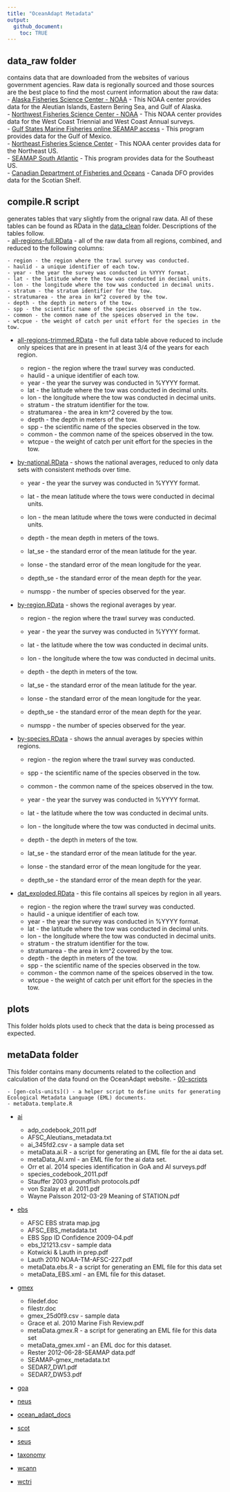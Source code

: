 ```yaml
---
title: "OceanAdapt Metadata"
output: 
  github_document: 
    toc: TRUE
---
```

## data_raw folder   
contains data that are downloaded from the websites of various government agencies. Raw data is regionally sourced and those sources are the best place to find the most current information about the raw data:  
- [Alaska Fisheries Science Center - NOAA](https://www.afsc.noaa.gov/RACE/groundfish/survey_data/metadata_template.php?fname=RACEweb.xml) - This NOAA center provides data for the Aleutian Islands, Eastern Bering Sea, and Gulf of Alaska.  
- [Northwest Fisheries Science Center - NOAA](https://www.nwfsc.noaa.gov/research/divisions/fram/index.cfm) - This NOAA center provides data for the West Coast Triennial and West Coast Annual surveys.  
- [Gulf States Marine Fisheries online SEAMAP access ](https://seamap.gsmfc.org/documents/SEAMAP_Data_Structures.pdf) - This program provides data for the Gulf of Mexico.  
- [Northeast Fisheries Science Center](https://www.nefsc.noaa.gov/rcb/projects/ntap/) - This NOAA center provides data for the Northeast US.  
- [SEAMAP South Atlantic](https://www2.dnr.sc.gov/seamap/Account/LogOn?ReturnUrl=%2fseamap%2fReports) - This program provides data for the Southeast US.  
- [Canadian Department of Fisheries and Oceans](http://www.dfo-mpo.gc.ca/index-eng.htm) - Canada DFO provides data for the Scotian Shelf.


## compile.R script  
generates tables that vary slightly from the orignal raw data.  All of these tables can be found as RData in the [data_clean](https://github.com/mpinsky/OceanAdapt/tree/update_2019/data_clean) folder.  Descriptions of the tables follow.  
- [all-regions-full.RData](https://github.com/mpinsky/OceanAdapt/blob/update_2019/data_clean/all-regions-full.RData) - all of the raw data from all regions, combined, and reduced to the following columns:  

    - region - the region where the trawl survey was conducted.
    - haulid - a unique identifier of each tow.
    - year - the year the survey was conducted in %YYYY format.
    - lat - the latitude where the tow was conducted in decimal units.
    - lon - the longitude where the tow was conducted in decimal units.
    - stratum - the stratum identifier for the tow.
    - stratumarea - the area in km^2 covered by the tow.
    - depth - the depth in meters of the tow.
    - spp - the scientific name of the species observed in the tow.
    - common - the common name of the speices observed in the tow.
    - wtcpue - the weight of catch per unit effort for the species in the tow.  
- [all-regions-trimmed.RData](https://github.com/mpinsky/OceanAdapt/blob/update_2019/data_clean/all-regions-trimmed.RData) - the full data table above reduced to include only speices that are in present in at least 3/4 of the years for each region.  

    - region - the region where the trawl survey was conducted.
    - haulid - a unique identifier of each tow.
    - year - the year the survey was conducted in %YYYY format.
    - lat - the latitude where the tow was conducted in decimal units.
    - lon - the longitude where the tow was conducted in decimal units.
    - stratum - the stratum identifier for the tow.
    - stratumarea - the area in km^2 covered by the tow.
    - depth - the depth in meters of the tow.
    - spp - the scientific name of the species observed in the tow.
    - common - the common name of the speices observed in the tow.
    - wtcpue - the weight of catch per unit effort for the species in the tow.  
- [by-national.RData](https://github.com/mpinsky/OceanAdapt/blob/update_2019/data_clean/by_national.RData) - shows the national averages, reduced to only data sets with consistent methods over time.  
    
    - year - the year the survey was conducted in %YYYY format.  
    - lat - the mean latitude where the tows were conducted in decimal units.  
    - lon - the mean latitude where the tows were conducted in decimal units.  
    - depth - the mean depth in meters of the tows.  
    - lat_se - the standard error of the mean latitude for the year.  
    - lonse - the standard error of the mean longitude for the year.  
    
    - depth_se - the standard error of the mean depth for the year.  
    - numspp - the number of species observed for the year.  
- [by-region.RData](https://github.com/mpinsky/OceanAdapt/blob/update_2019/data_clean/by_region.RData) - shows the regional averages by year.  

    - region - the region where the trawl survey was conducted.  
    - year - the year the survey was conducted in %YYYY format.  
    - lat - the latitude where the tow was conducted in decimal units.  
    - lon - the longitude where the tow was conducted in decimal units.  
    - depth - the depth in meters of the tow.  
    - lat_se - the standard error of the mean latitude for the year.  
    - lonse - the standard error of the mean longitude for the year.  
    
    - depth_se - the standard error of the mean depth for the year.  
    - numspp - the number of species observed for the year.  
- [by-species.RData](https://github.com/mpinsky/OceanAdapt/blob/update_2019/data_clean/by_species.RData) - shows the annual averages by species within regions.  

    - region - the region where the trawl survey was conducted.  
    - spp - the scientific name of the species observed in the tow.  
    - common - the common name of the speices observed in the tow.  
    - year - the year the survey was conducted in %YYYY format.  
    - lat - the latitude where the tow was conducted in decimal units.  
    - lon - the longitude where the tow was conducted in decimal units.  
    - depth - the depth in meters of the tow.  
    - lat_se - the standard error of the mean latitude for the year.  
    - lonse - the standard error of the mean longitude for the year.  
    
    - depth_se - the standard error of the mean depth for the year.  
- [dat_exploded.RData](https://github.com/mpinsky/OceanAdapt/blob/update_2019/data_clean/dat_exploded.Rdata) - this file contains all speices by region in all years.   

    - region - the region where the trawl survey was conducted.  
    - haulid - a unique identifier of each tow.  
    - year - the year the survey was conducted in %YYYY format.  
    - lat - the latitude where the tow was conducted in decimal units.  
    - lon - the longitude where the tow was conducted in decimal units.  
    - stratum - the stratum identifier for the tow.  
    - stratumarea - the area in km^2 covered by the tow.  
    - depth - the depth in meters of the tow.  
    - spp - the scientific name of the species observed in the tow.  
    - common - the common name of the speices observed in the tow.  
    - wtcpue - the weight of catch per unit effort for the species in the tow.  

## plots
This folder holds plots used to check that the data is being processed as expected. 

## metaData folder
This folder contains many documents related to the collection and calculation of the data found on the OceanAdapt website.
- [00-scripts]()  
    
    - [gen-cols-units]() - a helper script to define units for generating Ecological Metadata Language (EML) documents.  
    - metaData.template.R
- [ai]()  
    
    - adp_codebook_2011.pdf  
    - AFSC_Aleutians_metadata.txt
    - ai_345fd2.csv - a sample data set  
    - metaData.ai.R - a script for generating an EML file for the ai data set.  
    - metaData_AI.xml - an EML file for the ai data set.  
    - Orr et al. 2014 species identification in GoA and AI surveys.pdf
    - species_codebook_2011.pdf  
    - Stauffer 2003 groundfish protocols.pdf
    - von Szalay et al. 2011.pdf
    - Wayne Palsson 2012-03-29 Meaning of STATION.pdf  
- [ebs]()  
    
    - AFSC EBS strata map.jpg
    - AFSC_EBS_metadata.txt  
    - EBS Spp ID Confidence 2009-04.pdf  
    - ebs_121213.csv - sample data  
    - Kotwicki & Lauth in prep.pdf  
    - Lauth 2010 NOAA-TM-AFSC-227.pdf  
    - metaData.ebs.R - a script for generating an EML file for this data set  
    - metaData_EBS.xml - an EML file for this dataset.  
- [gmex]()  
    
    - filedef.doc  
    - filestr.doc  
    - gmex_25d0f9.csv - sample data  
    - Grace et al. 2010 Marine Fish Review.pdf  
    - metaData.gmex.R - a script for generating an EML file for this data set  
    - metaData_gmex.xml - an EML doc for this dataset.  
    - Rester 2012-06-28-SEAMAP data.pdf  
    - SEAMAP-gmex_metadata.txt
    - SEDAR7_DW1.pdf  
    - SEDAR7_DW53.pdf  
- [goa]()  
- [neus]()  
- [ocean_adapt_docs]()  
- [scot]()  
- [seus]()  
- [taxonomy]()  
- [wcann]()  
- [wctri]()  

